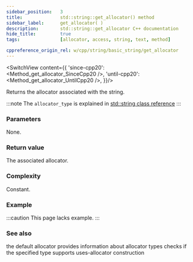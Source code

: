 ```yaml
---
sidebar_position:	3
title:				std::string::get_allocator() method
sidebar_label:		get_allocator( )
description:		std::string::get_allocator C++ documentation
hide_title:			true
tags:				[allocator, access, string, text, method]

cppreference_origin_rel: w/cpp/string/basic_string/get_allocator
---
```




<!----------------- Codes ---------------------->

<!-- get_allocator() -->

<SwitchView content={{
		'since-cpp20': <Method_get_allocator_SinceCpp20 />,
		'until-cpp20': <Method_get_allocator_UntilCpp20 />,
	}}/>

Returns the allocator associated with the string.

:::note
The `allocator_type` is explained in
[std::string class reference](../#type-names)
:::

### Parameters

None.

### Return value

The associated allocator.

### Complexity

Constant.

### Example

:::caution
This page lacks example.
:::

### See also

<SymbolTable noTraits>
	<Symbol name="allocator" 		link="/docs/std/memory/allocator">
		the default allocator
	</Symbol>
	<Symbol name="allocator_traits"	link="/docs/std/memory/allocator_traits">
		provides information about allocator types
	</Symbol>
	<Symbol name="uses_allocator"	link="/docs/std/memory/uses_allocator">
		checks if the specified type supports uses-allocator construction
	</Symbol>
</SymbolTable>
